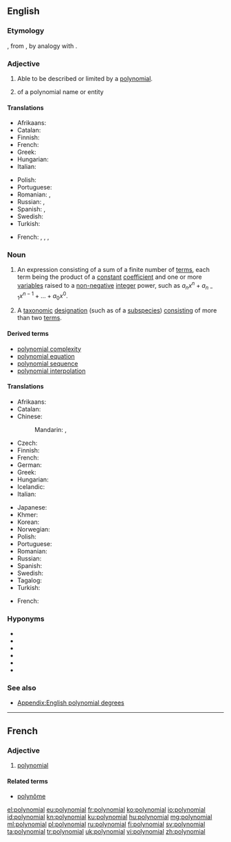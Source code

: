 ==English==
{{wikipedia}}

===Etymology===
{{confix|poly|nomial|lang=en}}, from {{m|grc|νομός||portion, part}}, by analogy with {{m|en|binomial}}.

===Adjective===
{{en-adj|-}}

# {{context|algebra|lang=en}} Able to be described or limited by a [[#Noun|polynomial]].
# {{context|taxonomy|lang=en}} of a polynomial name or entity

====Translations====
{{trans-top|in algebra}}
* Afrikaans: {{t|af|polinomies}}
* Catalan: {{t|ca|polinomial}}
* Finnish: {{t|fi|polynominen}}
* French: {{t+|fr|polynomial}}
* Greek: {{t+|el|πολυωνυμικός}}
* Hungarian: {{t|hu|polinomiális}}
* Italian: {{t|it|polinomiale}}
{{trans-mid}}
* Polish: {{t|pl|wielomianowy|m}}
* Portuguese: {{t|pt|polinomial}}
* Romanian: {{t+|ro|polinomial|m}}, {{t|ro|polinomic|m}}
* Russian: {{t+|ru|многочле́нный}}, {{t+|ru|полиномиа́льный}}
* Spanish: {{t|es|polinomial}}, {{t|es|polinómico}}
* Swedish: {{t+|sv|polynomiell}}
* Turkish: {{t+|tr|polinom}}
{{trans-bottom}}

{{trans-top|in taxonomy}}
* French: {{t|fr|polynominal|m}}, {{t|fr|polynominale|f}}, {{t+|fr|polynomial|m}}, {{t+|fr|polynomiale|f}}
{{trans-mid}}
{{trans-bottom}}

===Noun===
{{en-noun}}

# {{context|algebra|lang=en}} An expression consisting of a sum of a finite number of [[terms]], each term being the product of a [[constant]] [[coefficient]] and one or more [[variable]]s raised to a [[non-negative]] [[integer]] power, such as <math>a_n x^n + a_{n-1}x^{n-1} + ... + a_0 x^0</math>.
# {{context|taxonomy|lang=en}} A [[taxonomic]] [[designation]] (such as of a [[subspecies]]) [[consisting]] of more than two [[term]]s.

====Derived terms====
* [[polynomial complexity]]
* [[polynomial equation]]
* [[polynomial sequence]]
* [[polynomial interpolation]]

====Translations====
{{trans-top|algebraic expression}}
* Afrikaans: {{t|af|polinoom}}
* Catalan: {{t|ca|polinomi|m}}
* Chinese:
*: Mandarin: {{t+|cmn|多項式|sc=Hani}}, {{t+|cmn|多项式|tr=duōxiàngshì|sc=Hani}}
* Czech: {{t|cs|polynom|m}}
* Finnish: {{t+|fi|polynomi}}
* French: {{t+|fr|polynôme|m}}
* German: {{t+|de|Polynom|n}}
* Greek: {{t+|el|πολυώνυμο|n}}
* Hungarian: {{t+|hu|polinom}}
* Icelandic: {{t|is|margliða|f}}
* Italian: {{t|it|polinomio|m}}
{{trans-mid}}
* Japanese: {{t|ja|多項式|tr=たこうしき, takōshiki}}
* Khmer: {{t|km|ពហុធា|tr=pea’hu’tʰie|sc=Khmr}}
* Korean: {{t+|ko|다항식|sc=Kore}}
* Norwegian: {{t+|no|polynom|n}}
* Polish: {{t+|pl|wielomian|m}}
* Portuguese: {{t+|pt|polinómio|m}}
* Romanian: {{t+|ro|polinom|n}}
* Russian: {{t+|ru|многочле́н|m}}
* Spanish: {{t+|es|polinomio|m}}
* Swedish: {{t+|sv|polynom|n}}
* Tagalog: {{t|tl|damikay}}
* Turkish: {{t+|tr|polinom}}
{{trans-bottom}}

{{trans-top|taxonomic designation}}
* French: {{t+|fr|polynôme|m}}
{{trans-mid}}
{{trans-bottom}}

===Hyponyms===
* {{l|en|binomial}}
* {{l|en|homogeneous polynomial}}
* {{l|en|monomial}}
* {{l|en|trinomial}}
* {{l|en|quadrinomial}}
* {{l|en|quantic}}

===See also===
* [[Appendix:English polynomial degrees]]

----

==French==

===Adjective===
{{fr-adj|mp=polynomiaux}}

# [[#Adjective|polynomial]]

====Related terms====
* [[polynôme]]

[[el:polynomial]]
[[eu:polynomial]]
[[fr:polynomial]]
[[ko:polynomial]]
[[io:polynomial]]
[[id:polynomial]]
[[kn:polynomial]]
[[ku:polynomial]]
[[hu:polynomial]]
[[mg:polynomial]]
[[ml:polynomial]]
[[pl:polynomial]]
[[ru:polynomial]]
[[fi:polynomial]]
[[sv:polynomial]]
[[ta:polynomial]]
[[tr:polynomial]]
[[uk:polynomial]]
[[vi:polynomial]]
[[zh:polynomial]]